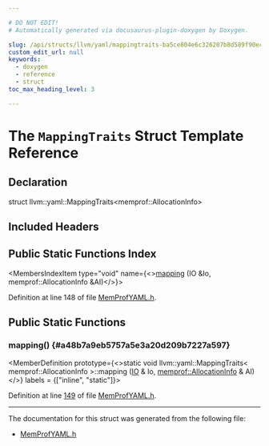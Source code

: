```yaml
---

# DO NOT EDIT!
# Automatically generated via docusaurus-plugin-doxygen by Doxygen.

slug: /api/structs/llvm/yaml/mappingtraits-ba5ce804e6c326207b8d589f90ec6a56
custom_edit_url: null
keywords:
  - doxygen
  - reference
  - struct
toc_max_heading_level: 3

---
```





# The `MappingTraits` Struct Template Reference

<DoxygenPage pluginConfig={pluginConfig}>



## Declaration

<CodeBlock>struct llvm::yaml::MappingTraits&lt;memprof::AllocationInfo&gt;</CodeBlock>

## Included Headers

<IncludesList>
<IncludesListItem
  filePath="llvm/ProfileData/MemProfYAML.h"
  permalink="/docs/api/files/include/include/llvm/include/llvm/profiledata/memprofyaml-h"
  isLocal="true" />
</IncludesList>

## Public Static Functions Index

<MembersIndex>

<MembersIndexItem
  type="void"
  name={<><a href="#a48b7a9eb5757a5e3a20d209b7227a597">mapping</a> (IO &amp;Io, memprof::AllocationInfo &amp;AI)</>}>
</MembersIndexItem>

</MembersIndex>


Definition at line 148 of file <a href="/docs/api/files/include/include/llvm/include/llvm/profiledata/memprofyaml-h">MemProfYAML.h</a>.

<SectionDefinition>

## Public Static Functions

### mapping() {#a48b7a9eb5757a5e3a20d209b7227a597}

<MemberDefinition
  prototype={<>static void llvm::yaml::MappingTraits&lt; memprof::AllocationInfo &gt;::mapping (<a href="/docs/api/classes/llvm/yaml/io">IO</a> &amp; Io, <a href="/docs/api/structs/llvm/memprof/allocationinfo">memprof::AllocationInfo</a> &amp; AI)</>}
  labels = {["inline", "static"]}>

Definition at line <a href="/docs/api/files/include/include/llvm/include/llvm/profiledata/memprofyaml-h/#l00149">149</a> of file <a href="/docs/api/files/include/include/llvm/include/llvm/profiledata/memprofyaml-h">MemProfYAML.h</a>.
</MemberDefinition>

</SectionDefinition>

<hr/>

The documentation for this struct was generated from the following file:

<ul>
<li><a href="/docs/api/files/include/include/llvm/include/llvm/profiledata/memprofyaml-h">MemProfYAML.h</a></li>
</ul>

</DoxygenPage>
